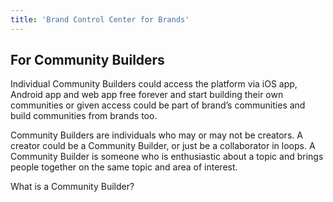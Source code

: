 ```yaml
---
title: 'Brand Control Center for Brands'
---
```


## For Community Builders

Individual Community Builders could access the platform via iOS app, Android app and web app free forever and start building their own communities or given access could be part of brand’s communities and build communities from brands too. 

Community Builders are individuals who may or may not be creators. A creator could be a Community Builder, or just be a collaborator in loops. A Community Builder is someone who is enthusiastic about a topic and brings people together on the same topic and area of interest.

What is a Community Builder?
